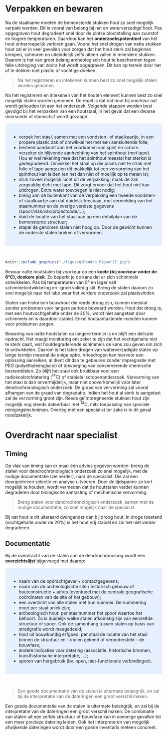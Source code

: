# Verpakken en bewaren {#bewaren}

Na de staalname moeten de bemonsterde stukken hout zo snel mogelijk verpakt worden. Dit is vooral van belang bij nat en waterverzadigd hout. Pas opgegraven hout degradeert snel door de plotse blootstelling aan zuurstof en hogere temperaturen. Daardoor kan het **onderzoekspotentieel** van het hout onherroepelijk verloren gaan. Vooral het snel drogen van natte stukken hout zal er in veel gevallen voor zorgen dat het hout sterk zal beginnen krimpen, scheuren en uiteindelijk zelfs uiteen vallen in meerdere stukken. Daarom is het van groot belang archeologisch hout te beschermen tegen felle uitdroging van zodra het wordt opgegraven. Dit kan op terrein door het af te dekken met plastic of vochtige doeken.

>
>Na het registreren en intekenen kunnen best zo snel mogelijk stalen worden genomen.
>

Na het registreren en intekenen van het houten element kunnen best zo snel mogelijk stalen worden genomen. De regel is dat nat hout bij voorkeur nat wordt gehouden tot aan het onderzoek. Volgende stappen worden best gevolgd bij het verpakken van een houtstaal, in het geval dat een dwarse doorsnede of stamschijf wordt gezaagd:

<style>
div.blue { background-color:#e6f0ff; border-radius: 5px; padding: 20px;}
</style>
<div class = "blue">


  - verpak het staal, samen met een vondsten- of staalkaartje, in een propere plastic zak of omwikkel het met een aansluitende folie;
  - besteed aandacht aan het voorkomen van spint en schors: verzeker de blijvende aanhechting van het spinthout (met tape). Hou er wel rekening mee dat het spinthout meestal het sterkst is gedegradeerd. Omwikkel het staal op die plaats niet te strak met folie of tape aangezien dit makkelijk tot een vervorming van het spinthout kan leiden (en het dan niet of moeilijk op te meten is);
  - druk zoveel mogelijk lucht uit de verpakking;
maak de zak zorgvuldig dicht met tape. Dit zorgt ervoor dat het hout niet kan uitdrogen. Extra water toevoegen is niet nodig;
  - breng aan de buitenkant van de verpakking een tweede vondsten- of staalkaartje aan dat duidelijk leesbaar, met vermelding van het staalnummer en de overige vereiste gegevens (spoor/vlak/vak/projectcode/…);
  - duid de locatie van het staal aan op een detailplan van de bemonsterde structuur;
  - stapel de genomen stalen niet hoog op. Door de gewicht kunnen de onderste stalen breken of vervormen. 

</div>

<br/>


```r

knitr::include_graphics("./figuren/Dendro_Figuur27.jpg")

```

Bewaar natte houtstalen bij voorkeur op een **koele (bij voorkeur onder de 6°C), donkere plek**. Zo beperkt je de kans dat er zich schimmels ontwikkelen. Pas bij temperaturen van 0° en lager valt schimmelontwikkeling en -groei volledig stil. Breng de stalen daarom zo snel mogelijk naar het labo waar het verdere onderzoek zal plaatsvinden.

Stalen van historisch bouwhout die reeds droog zijn, kunnen meestal zonder problemen voor langere periode bewaard worden. Hout dat droog is, met een houtvochtgehalte onder de 20%, wordt niet aangetast door schimmels en is daardoor stabiel. Enkel houtaantastende insecten kunnen voor problemen zorgen.

Bewaring van natte houtstalen op langere termijn is en blijft een delicate opdracht. Het vraagt monitoring om zeker te zijn dat het vochtgehalte niet te sterk daalt, wat houtdegraderende schimmels de kans zou geven om zich te ontwikkelen. Daarom is het laten drogen van waterverzadigde stalen op lange termijn meestal de enige optie. Vriesdrogen kan hiervoor een oplossing aanreiken, al dient dit dan te gebeuren zonder impregnatie met PEG (polyethyleenglycol) of toevoeging van conserverende chemische bestanddelen. Zo blijft het staal ook bruikbaar voor een radiokoolstofdatering ($\mathrm{^{14}C}$) of stabiele isotopenonderzoek. Vervorming van het staal is dan onvermijdelijk, maar niet onoverkomelijk voor later dendrochronologisch onderzoek. De graad van vervorming zal vooral afhangen van de graad van degradatie. Indien het hout al sterk is aangetast zal de vervorming groot zijn. Reeds geïmpregneerde stukken hout zijn mogelijk nog steeds dateerbaar met $\mathrm{^{14}C}$, mits toepassing van speciale reinigingstechnieken. Overleg met een specialist ter zake is in dit geval noodzakelijk.


# Overdracht naar specialist {#specialist}

## Timing

Op vlak van timing kan er maar één advies gegeven worden: breng de stalen voor dendrochronologisch onderzoek zo snel mogelijk, met de nodige documentatie (zie verder), naar de specialist. Die zal een doorgedreven selectie en analyse uitvoeren. Door de tijdspanne zo kort mogelijk te houden, wordt vermeden dat de houtstalen verder kunnen degraderen door biologische aantasting of mechanische vervorming.

>
>Breng stalen voor dendrochronologisch onderzoek, samen met de nodige documentatie, zo snel mogelijk naar de specialist.
>

Bij nat hout is dit uiteraard dwingender dan bij droog hout. In droge toestand (vochtgehalte onder de 20%) is het hout vrij stabiel en zal het niet verder degraderen.


## Documentatie

Bij de overdracht van de stalen aan de dendrochronoloog wordt een **overzichtslijst** bijgevoegd met daarop:


<style>
div.blue { background-color:#e6f0ff; border-radius: 5px; padding: 20px;}
</style>
<div class = "blue">

  - naam van de opdrachtgever + contactgegevens;
  - naam van de archeologische site / historisch gebouw of houtconstructie + adres (eventueel met de centrale geografische coördinaten van de site of het gebouw);
  - een overzicht van alle stalen met hun nummer. De nummering moet per staal uniek zijn;
  - archeologisch hout: per staalnummer het spoor waartoe het behoort. Zo is duidelijk welke stalen afkomstig zijn van eenzelfde structuur of spoor. Ook de samenhang tussen stalen op basis van stratigrafie wordt meegedeeld;
  - hout uit bouwkundig erfgoed: per staal de locatie van het staal binnen de structuur en – indien gekend of verondersteld – de bouwfase;
  - andere indicaties voor datering (associatie, historische bronnen, kunsthistorische interpretatie, …);
  - sporen van hergebruik (bv. open, niet-functionele verbindingen).

</div>


<br/>

>
> Een goede documentatie van de stalen is uitermate belangrijk, en zal bij de interpretatie van de dateringen een groot verschil maken.
>


Een goede documentatie van de stalen is uitermate belangrijk, en zal bij de interpretatie van de dateringen een groot verschil maken. De combinatie van stalen uit een zelfde structuur of bouwfase kan in sommige gevallen tot een meer precieze datering leiden. Ook het interpreteren van mogelijk afwijkende dateringen wordt door een goede inventaris meteen concreet.

